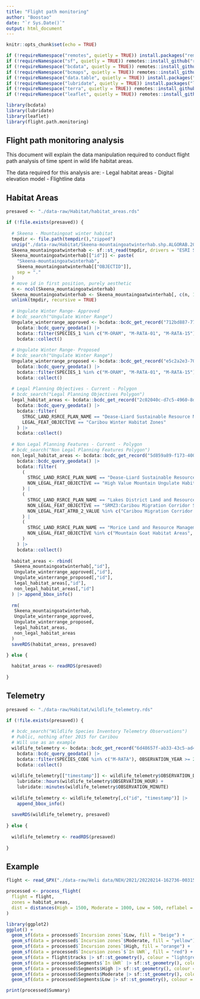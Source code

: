 ```yaml
---
title: "Flight path monitoring"
author: "Boostao"
date: "`r Sys.Date()`"
output: html_document
---
```


```r
knitr::opts_chunk$set(echo = TRUE)

if (!requireNamespace("remotes", quietly = TRUE)) install.packages("remotes")
if (!requireNamespace("sf", quietly = TRUE)) remotes::install_github("r-spatial/sf")
if (!requireNamespace("bcdata", quietly = TRUE)) remotes::install_github("bcgov/bcdata")
if (!requireNamespace("bcmaps", quietly = TRUE)) remotes::install_github("bcgov/bcmaps")
if (!requireNamespace("data.table", quietly = TRUE)) install.packages("data.table")
if (!requireNamespace("lubridate", quietly = TRUE)) install.packages("lubridate")
if (!requireNamespace("terra", quietly = TRUE)) remotes::install_github("rspatial/terra")
if (!requireNamespace("leaflet", quietly = TRUE)) remotes::install_github("rstudio/leaflet")

library(bcdata)
library(lubridate)
library(leaflet)
library(flight.path.monitoring)
```

## Flight path monitoring analysis

This document will explain the data manipulation required to conduct flight path analysis of time spent in wild life habitat areas.

The data required for this analysis are:
 - Legal habitat areas
 - Digital elevation model
 - Flightline data
 
## Habitat Areas
```r

presaved <- "./data-raw/Habitat/habitat_areas.rds"

if (!file.exists(presaved)) {
  
  # Skeena - Mountaingoat winter habitat 
  tmpdir <- file.path(tempdir(),"zipped")
  unzip("./data-raw/Habitat/Skeena-mountaingoatwinterhab.shp.ALGORAB.20784.25740.sr.zip", exdir = tmpdir)
  Skeena_mountaingoatwinterhab <- sf::st_read(tmpdir, drivers = "ESRI Shapefile", quiet = TRUE)
  Skeena_mountaingoatwinterhab[["id"]] <- paste(
    "Skeena-mountaingoatwinterhab",
    Skeena_mountaingoatwinterhab[["OBJECTID"]],
    sep = "."
  )
  # move id in first position, purely aesthetic
  n <- ncol(Skeena_mountaingoatwinterhab)
  Skeena_mountaingoatwinterhab <- Skeena_mountaingoatwinterhab[, c(n, 1L:(n-1L))]
  unlink(tmpdir, recursive = TRUE)
  
  # Ungulate Winter Range- Approved
  # bcdc_search("Ungulate Winter Range")
  Ungulate_winterrange_approved <- bcdata::bcdc_get_record("712bd887-7763-4ed3-be46-cdaca5640cc1") |>
    bcdata::bcdc_query_geodata() |>
    bcdata::filter(SPECIES_1 %in% c("M-ORAM", "M-RATA-01", "M-RATA-15")) |>
    bcdata::collect()
  
  # Ungulate Winter Range- Proposed
  # bcdc_search("Ungulate Winter Range")
  Ungulate_winterrange_proposed <- bcdata::bcdc_get_record("e5c2a2e3-70fc-49e3-9840-87212853e8a2") |>
    bcdata::bcdc_query_geodata() |>
    bcdata::filter(SPECIES_1 %in% c("M-ORAM", "M-RATA-01", "M-RATA-15")) |>
    bcdata::collect()
  
  # Legal Planning Objectives - Current - Polygon
  # bcdc_search("Legal Planning Objectives Polygon")
  legal_habitat_areas <- bcdata::bcdc_get_record("2c02040c-d7c5-4960-8d04-dea01d6d3e9f") |>
    bcdata::bcdc_query_geodata() |>
    bcdata::filter(
      STRGC_LAND_RSRCE_PLAN_NAME == "Dease-Liard Sustainable Resource Management Plan",
      LEGAL_FEAT_OBJECTIVE == "Caribou Winter Habitat Zones"
    ) |>
    bcdata::collect()
  
  # Non Legal Planning Features - Current - Polygon
  # bcdc_search("Non Legal Planning Features Polygon")
  non_legal_habitat_areas <- bcdata::bcdc_get_record("5d859a89-f173-4006-82f9-16254de2c1fc") |>
    bcdata::bcdc_query_geodata() |>
    bcdata::filter(
      (
        STRGC_LAND_RSRCE_PLAN_NAME == "Dease-Liard Sustainable Resource Management Plan" &
        NON_LEGAL_FEAT_OBJECTIVE == "High Value Mountain Ungulate Habitat"  
      ) |
      (
        STRGC_LAND_RSRCE_PLAN_NAME == "Lakes District Land and Resource Management Plan" &
        NON_LEGAL_FEAT_OBJECTIVE == "SRMZ3:Caribou Migration Corridor Sub-Zone" &
        NON_LEGAL_FEAT_ATRB_2_VALUE %in% c("Caribou Migration Corridor - High", "Caribou Migration Corridor - Very High")
      ) |
      (
        STRGC_LAND_RSRCE_PLAN_NAME == "Morice Land and Resource Management Plan" &
        NON_LEGAL_FEAT_OBJECTIVE %in% c("Mountain Goat Habitat Areas", "Takla Caribou Winter Range", "Tweedsmuir Caribou:Calving Islands")
      )
    ) |>
    bcdata::collect()
  
  habitat_areas <- rbind(
   Skeena_mountaingoatwinterhab[,"id"],
   Ungulate_winterrange_approved[,"id"],
   Ungulate_winterrange_proposed[,"id"],
   legal_habitat_areas[,"id"],
   non_legal_habitat_areas[,"id"]
  ) |> append_bbox_info()
  
  rm(
   Skeena_mountaingoatwinterhab,
   Ungulate_winterrange_approved,
   Ungulate_winterrange_proposed,
   legal_habitat_areas,
   non_legal_habitat_areas
  )
  saveRDS(habitat_areas, presaved)

} else {
  
  habitat_areas <- readRDS(presaved)
  
}

```

## Telemetry
```r

presaved <- "./data-raw/Habitat/wildlife_telemetry.rds"

if (!file.exists(presaved)) {
  
  # bcdc_search("Wildlife Species Inventory Telemetry Observations")
  # Public, nothing after 2015 for Caribou
  # Will use as an example
  wildlife_telemetry <- bcdata::bcdc_get_record("6d48657f-ab33-43c5-ad40-09bd56140845") |>
    bcdata::bcdc_query_geodata() |>
    bcdata::filter(SPECIES_CODE %in% c("M-RATA"), OBSERVATION_YEAR >= 2015) |>
    bcdata::collect()
  
  wildlife_telemetry[["timestamp"]] <- wildlife_telemetry$OBSERVATION_DATE +
    lubridate::hours(wildlife_telemetry$OBSERVATION_HOUR) +
    lubridate::minutes(wildlife_telemetry$OBSERVATION_MINUTE)
  
  wildlife_telemetry <- wildlife_telemetry[,c("id", "timestamp")] |>
    append_bbox_info()
  
  saveRDS(wildlife_telemetry, presaved)  
  
} else {
  
  wildlife_telemetry <- readRDS(presaved)
  
}

```

## Example
```r

flight <- read_GPX("./data-raw/Heli data/NEH/2021/20220214-162736-0031550-139533.gpx")

processed <- process_flight(
  flight = flight,
  zones = habitat_areas,
  dist = distances(High = 1500, Moderate = 1000, Low = 500, reflabel = "In UWR")
)

library(ggplot2)
ggplot() +
  geom_sf(data = processed$`Incursion zones`$Low, fill = "beige") +
  geom_sf(data = processed$`Incursion zones`$Moderate, fill = "yellow") +
  geom_sf(data = processed$`Incursion zones`$High, fill = "orange") +
  geom_sf(data = processed$`Incursion zones`$`In UWR`, fill = "red") +
  geom_sf(data = flight$tracks |> sf::st_geometry(), colour = "lightgreen")+
  geom_sf(data = processed$Segments$`In UWR` |> sf::st_geometry(), colour = "darkblue") +
  geom_sf(data = processed$Segments$High |> sf::st_geometry(), colour = "blue") +
  geom_sf(data = processed$Segments$Moderate |> sf::st_geometry(), colour = "cornflowerblue") +
  geom_sf(data = processed$Segments$Low |> sf::st_geometry(), colour = "skyblue")

print(processed$Summary)
  
```

